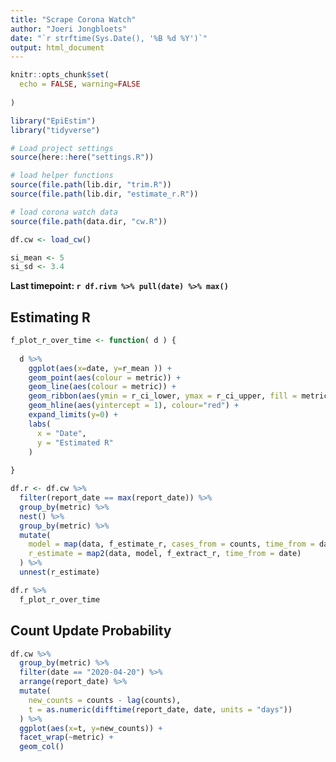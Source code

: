 ```yaml
---
title: "Scrape Corona Watch"
author: "Joeri Jongbloets"
date: "`r strftime(Sys.Date(), '%B %d %Y')`"
output: html_document
---
```


```r
knitr::opts_chunk$set(
  echo = FALSE, warning=FALSE
  
)

library("EpiEstim")
library("tidyverse")
```

```r
# Load project settings
source(here::here("settings.R"))

# load helper functions
source(file.path(lib.dir, "trim.R"))
source(file.path(lib.dir, "estimate_r.R"))

# load corona watch data
source(file.path(data.dir, "cw.R"))

df.cw <- load_cw()

si_mean <- 5
si_sd <- 3.4
```

**Last timepoint: `r df.rivm %>% pull(date) %>% max()`**

## Estimating R

```r
f_plot_r_over_time <- function( d ) {
  
  d %>%
    ggplot(aes(x=date, y=r_mean )) +
    geom_point(aes(colour = metric)) +
    geom_line(aes(colour = metric)) +
    geom_ribbon(aes(ymin = r_ci_lower, ymax = r_ci_upper, fill = metric), alpha=0.1) +
    geom_hline(aes(yintercept = 1), colour="red") +
    expand_limits(y=0) +
    labs(
      x = "Date",
      y = "Estimated R"
    )
  
}
```

```r
df.r <- df.cw %>%
  filter(report_date == max(report_date)) %>%
  group_by(metric) %>%
  nest() %>%
  group_by(metric) %>%
  mutate(
    model = map(data, f_estimate_r, cases_from = counts, time_from = date, si_mean = si_mean, si_sd = si_sd),
    r_estimate = map2(data, model, f_extract_r, time_from = date)
  ) %>%
  unnest(r_estimate)
```

```r
df.r %>%
  f_plot_r_over_time
```

## Count Update Probability

```r
df.cw %>%
  group_by(metric) %>%
  filter(date == "2020-04-20") %>%
  arrange(report_date) %>%
  mutate(
    new_counts = counts - lag(counts),
    t = as.numeric(difftime(report_date, date, units = "days"))
  ) %>%
  ggplot(aes(x=t, y=new_counts)) + 
  facet_wrap(~metric) +
  geom_col()
```

